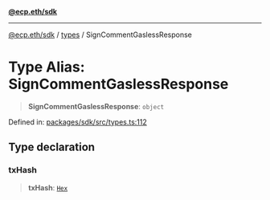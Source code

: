 [**@ecp.eth/sdk**](/sdk-reference/index.mdx)

***

[@ecp.eth/sdk](/sdk-reference/index.mdx) / [types](/sdk-reference/types/index.mdx) / SignCommentGaslessResponse

# Type Alias: SignCommentGaslessResponse

> **SignCommentGaslessResponse**: `object`

Defined in: [packages/sdk/src/types.ts:112](https://github.com/ecp-eth/comments-monorepo/blob/main/packages/sdk/src/types.ts#L112)

## Type declaration

### txHash

> **txHash**: [`Hex`](/sdk-reference/types/type-aliases/Hex.mdx)
